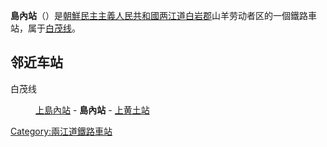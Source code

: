 {{unreferenced|time=2015-02-06T07:24:27+00:00}}
{{NoteTA
|T=zh-hans:岛内站 (两江道);zh-hk:島內站 (兩江道);zh-tw:島內車站 (兩江道);
|1=zh-hans:岛内站;zh-hk:島內站;zh-tw:島內車站;
}}
{{朝鮮半島車站資訊
|公司色 = blue
|文字色 = 
|站名 = 島內站
|圖片 = 
|pxl = 
|圖片說明 =
|前一站 = [[上島內站|上島內]]
|前一站距離 = 6.4
|後一站距離 = 5.0
|後一站 = [[上黄土站|上黄土]]
|所屬路線 = [[白茂线|白茂线]]
|距離 = 24.2
|起點站 = [[白岩青年站|白岩青年]]
|諺文 = 도내역
|朝鮮漢字 = 島內驛
|文觀部式 = Donae-yeok
|馬-賴式 = Tonae-yŏk
|副站名 = 
|車站編號 = 
|停站路線數 = 
|所屬公司 = [[朝鮮民主主義人民共和國鐵道省|朝鮮民主主義人民共和國鐵道省]]
|所在地 =[[两江道|两江道]][[白岩郡|白岩郡]]山羊劳动者区
|車站構造 = 地面车站
|月台配置 = 
|啟用年月日 =
|廢站年月日 = 
|上下車人次 = 
|統計年度 = 
|轉車 = 
|備註 = 
|全寬備註 = 
}}

'''島內站'''（{{lang-ko|도내역}}）是[[朝鮮民主主義人民共和國|朝鮮民主主義人民共和國]][[两江道|两江道]][[白岩郡|白岩郡]]山羊劳动者区的一個鐵路車站，属于[[白茂线|白茂线]]。

==邻近车站==
白茂线
:[[上島內站|上島內站]] - '''島內站''' - [[上黄土站|上黄土站]]

{{朝鲜铁路小作品}}

{{白茂线}}

[[Category:兩江道鐵路車站|Category:兩江道鐵路車站]]